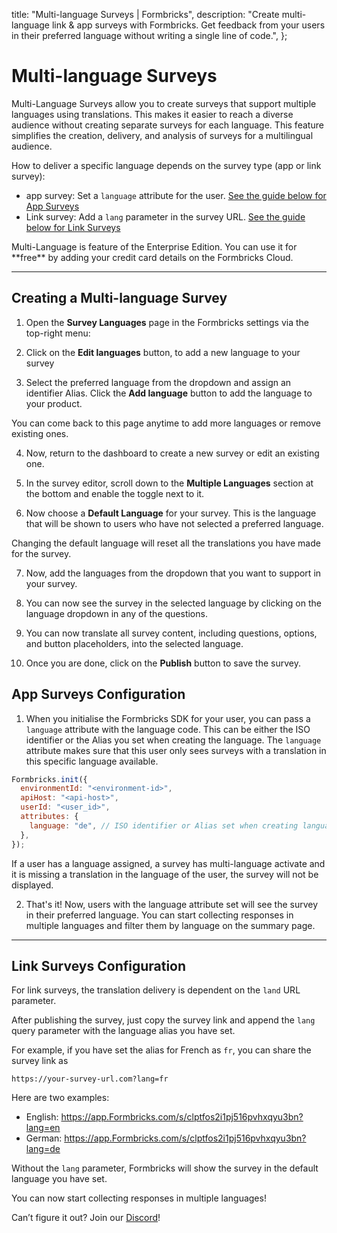 

  title: "Multi-language Surveys | Formbricks",
  description:
    "Create multi-language link & app surveys with Formbricks. Get feedback from your users in their preferred language without writing a single line of code.",
};

# Multi-language Surveys

Multi-Language Surveys allow you to create surveys that support multiple languages using translations. This makes it easier to reach a diverse audience without creating separate surveys for each language. This feature simplifies the creation, delivery, and analysis of surveys for a multilingual audience.

How to deliver a specific language depends on the survey type (app or link survey):

- app survey: Set a `language` attribute for the user. [See the guide below for App Surveys](#app-surveys-configuration)
- Link survey: Add a `lang` parameter in the survey URL. [See the guide below for Link Surveys](#link-surveys-configuration)

<Note>
  Multi-Language is feature of the Enterprise Edition. You can use it for **free** by adding your credit card
  details on the Formbricks Cloud.
</Note>


<ResponsiveVideo title="Formbricks Multi-language Surveys"
 src="https://www.youtube-nocookie.com/embed/Vol5zjYIoos?si=bdP2y3uk8-xR0uSD&amp;controls=0" />

---

## Creating a Multi-language Survey

1. Open the **Survey Languages** page in the Formbricks settings via the top-right menu:

<MdxImage
  src={SurveyLanguagesFromHome}
  alt="Formbricks Home"
  quality="100"
  className="max-w-full rounded-lg sm:max-w-3xl"
/>

2. Click on the **Edit languages** button, to add a new language to your survey

<MdxImage
  src={SurveyLanguageSettings}
  alt="Formbricks Home"
  quality="100"
  className="max-w-full rounded-lg sm:max-w-3xl"
/>

3. Select the preferred language from the dropdown and assign an identifier Alias. Click the **Add language** button to add the language to your product.

<MdxImage
  src={AddLanguages}
  alt="Add Multiple Languages to your Product"
  quality="100"
  className="max-w-full rounded-lg sm:max-w-3xl"
/>
You can come back to this page anytime to add more languages or remove existing ones.

4. Now, return to the dashboard to create a new survey or edit an existing one.

<MdxImage
  src={SurveysHome}
  alt="Add Multiple Languages to your Product"
  quality="100"
  className="max-w-full rounded-lg sm:max-w-3xl"
/>

5. In the survey editor, scroll down to the **Multiple Languages** section at the bottom and enable the toggle next to it.

<MdxImage
  src={EnableMultiLang}
  alt="Enable Multi-language for a survey"
  quality="100"
  className="max-w-full rounded-lg sm:max-w-3xl"
/>

6. Now choose a **Default Language** for your survey. This is the language that will be shown to users who have not selected a preferred language.

<Note>Changing the default language will reset all the translations you have made for the survey.</Note>

7. Now, add the languages from the dropdown that you want to support in your survey.

<MdxImage
  src={AddLanguageInSurvey}
  alt="Enable Multi-language for a survey"
  quality="100"
  className="max-w-full rounded-lg sm:max-w-3xl"
/>

8. You can now see the survey in the selected language by clicking on the language dropdown in any of the questions.

<MdxImage
  src={SeeSurveyInLanguage}
  alt="Enable Multi-language for a survey"
  quality="100"
  className="max-w-full rounded-lg sm:max-w-3xl"
/>

9. You can now translate all survey content, including questions, options, and button placeholders, into the selected language.

<MdxImage
  src={TranslateAsPerLanguage}
  alt="Enable Multi-language for a survey"
  quality="100"
  className="max-w-full rounded-lg sm:max-w-3xl"
/>

10. Once you are done, click on the **Publish** button to save the survey.

## App Surveys Configuration

1. When you initialise the Formbricks SDK for your user, you can pass a `language` attribute with the language code. This can be either the ISO identifier or the Alias you set when creating the language. The `language` attribute makes sure that this user only sees surveys with a translation in this specific language available.

<Col>
  <CodeGroup title="Configuring Formbricks SDK with Multi-language">

```js
Formbricks.init({
  environmentId: "<environment-id>",
  apiHost: "<api-host>",
  userId: "<user_id>",
  attributes: {
    language: "de", // ISO identifier or Alias set when creating language
  },
});
```

  </CodeGroup>
</Col>

<Note>
  If a user has a language assigned, a survey has multi-language activate and it is missing a translation in
  the language of the user, the survey will not be displayed.
</Note>

2. That's it! Now, users with the language attribute set will see the survey in their preferred language. You can start collecting responses in multiple languages and filter them by language on the summary page.

---

## Link Surveys Configuration

For link surveys, the translation delivery is dependent on the `land` URL parameter.

After publishing the survey, just copy the survey link and append the `lang` query parameter with the language alias you have set.

For example, if you have set the alias for French as `fr`, you can share the survey link as

`https://your-survey-url.com?lang=fr`

Here are two examples:

- English: https://app.Formbricks.com/s/clptfos2i1pj516pvhxqyu3bn?lang=en
- German: https://app.Formbricks.com/s/clptfos2i1pj516pvhxqyu3bn?lang=de

Without the `lang` parameter, Formbricks will show the survey in the default language you have set.

You can now start collecting responses in multiple languages!

Can’t figure it out? Join our [Discord](https://discord.com/invite/3YFcABF2Ts)!

